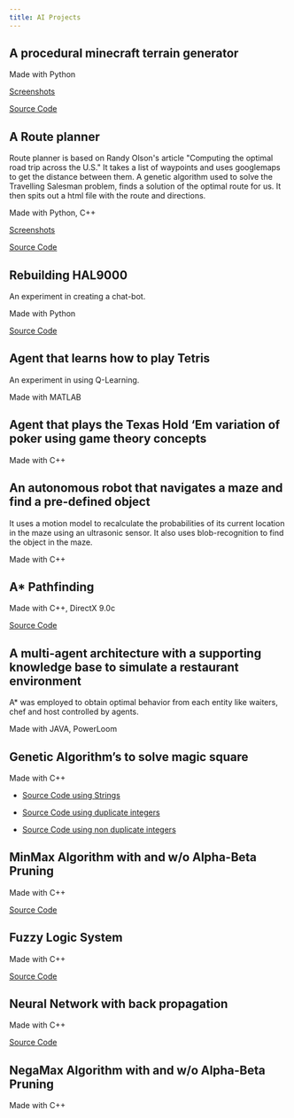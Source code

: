 ```yaml
---
title: AI Projects
---
```


## A procedural minecraft terrain generator

Made with Python

[Screenshots](./ai-projects/procedural-minecraft-terrain-generator)

[Source Code](https://github.com/AnkurSheel/pmgai-minecraft)

## A Route planner

Route planner is based on Randy Olson's article "Computing the optimal road trip across the U.S." It takes a list of
waypoints and uses googlemaps to get the distance between them. A genetic algorithm used to solve the Travelling
Salesman problem, finds a solution of the optimal route for us. It then spits out a html file with the route and
directions.

Made with Python, C++

[Screenshots](./ai-projects/route-planner-travelling-salesman-problem)

[Source Code](https://github.com/AnkurSheel/RoutePlanner)

## Rebuilding HAL9000

An experiment in creating a chat-bot.

Made with Python

[Source Code](https://github.com/AnkurSheel/pmgai-hal9000)

## Agent that learns how to play Tetris

An experiment in using Q-Learning.

Made with MATLAB

## Agent that plays the Texas Hold ‘Em variation of poker using game theory concepts

Made with C++

## An autonomous robot that navigates a maze and find a pre-defined object

It uses a motion model to recalculate the probabilities of its current location in the maze using an ultrasonic sensor.
It also uses blob-recognition to find the object in the maze.

Made with C++

## A\* Pathfinding

Made with C++, DirectX 9.0c

[Source Code](./files/Astar.zip)

## A multi-agent architecture with a supporting knowledge base to simulate a restaurant environment

A\* was employed to obtain optimal behavior from each entity like waiters, chef and host controlled by agents.

Made with JAVA, PowerLoom

## Genetic Algorithm’s to solve magic square

Made with C++

-   [Source Code using Strings](./files/Genetic_using_string.zip)

-   [Source Code using duplicate integers](./files/Genetic_using_ints.zip)

-   [Source Code using non duplicate integers](./files/Genetic_using_nonduplicate_ints.zip)

## MinMax Algorithm with and w/o Alpha-Beta Pruning

Made with C++

[Source Code](./files/MinMax.zip)

## Fuzzy Logic System

Made with C++

[Source Code](./files/FuzzyLogic.rar)

## Neural Network with back propagation

Made with C++

[Source Code](./files/NeuralNet.zip)

## NegaMax Algorithm with and w/o Alpha-Beta Pruning

Made with C++
